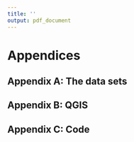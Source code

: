 ---
title: ''
output: pdf_document
---
# Appendices

## Appendix A: The data sets 


\newpage

## Appendix B: QGIS 


\newpage

## Appendix C: Code

